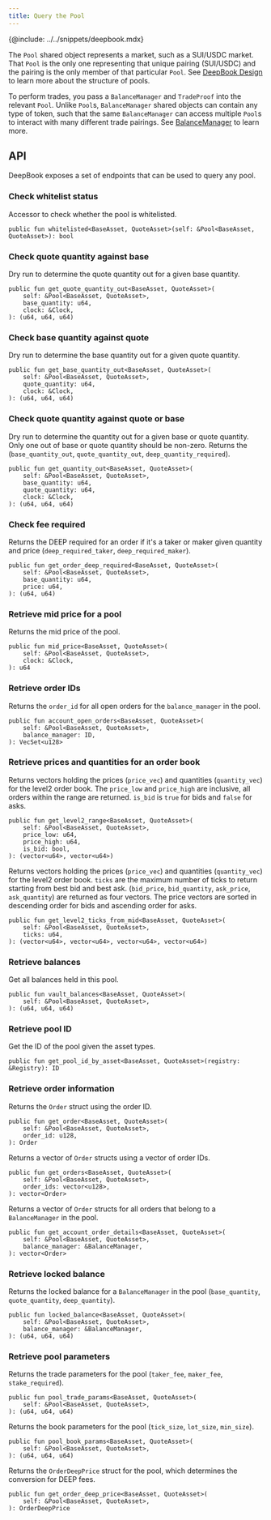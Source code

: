 ---
title: Query the Pool
---

{@include: ../../snippets/deepbook.mdx}

The `Pool` shared object represents a market, such as a SUI/USDC market. That `Pool` is the only one representing that unique pairing (SUI/USDC) and the pairing is the only member of that particular `Pool`. See [DeepBook Design](./design.mdx#pool) to learn more about the structure of pools.

To perform trades, you pass a `BalanceManager` and `TradeProof` into the relevant `Pool`. Unlike `Pool`s, `BalanceManager` shared objects can contain any type of token, such that the same `BalanceManager` can access multiple `Pool`s to interact with many different trade pairings. See [BalanceManager](./balance-manager.mdx) to learn more.

## API 

DeepBook exposes a set of endpoints that can be used to query any pool.

### Check whitelist status

Accessor to check whether the pool is whitelisted.

```move
public fun whitelisted<BaseAsset, QuoteAsset>(self: &Pool<BaseAsset, QuoteAsset>): bool
```

### Check quote quantity against base

Dry run to determine the quote quantity out for a given base quantity.

```move
public fun get_quote_quantity_out<BaseAsset, QuoteAsset>(
    self: &Pool<BaseAsset, QuoteAsset>,
    base_quantity: u64,
    clock: &Clock,
): (u64, u64, u64)
```

### Check base quantity against quote

Dry run to determine the base quantity out for a given quote quantity.

```move
public fun get_base_quantity_out<BaseAsset, QuoteAsset>(
    self: &Pool<BaseAsset, QuoteAsset>,
    quote_quantity: u64,
    clock: &Clock,
): (u64, u64, u64)
```

### Check quote quantity against quote or base

Dry run to determine the quantity out for a given base or quote quantity. Only one out of base or quote quantity should be non-zero. Returns the (`base_quantity_out`, `quote_quantity_out`, `deep_quantity_required`).

```move
public fun get_quantity_out<BaseAsset, QuoteAsset>(
    self: &Pool<BaseAsset, QuoteAsset>,
    base_quantity: u64,
    quote_quantity: u64,
    clock: &Clock,
): (u64, u64, u64)
```

### Check fee required

Returns the DEEP required for an order if it's a taker or maker given quantity and price (`deep_required_taker`, `deep_required_maker`).

```move
public fun get_order_deep_required<BaseAsset, QuoteAsset>(
    self: &Pool<BaseAsset, QuoteAsset>,
    base_quantity: u64,
    price: u64,
): (u64, u64)
```

### Retrieve mid price for a pool 

Returns the mid price of the pool.

```move
public fun mid_price<BaseAsset, QuoteAsset>(
    self: &Pool<BaseAsset, QuoteAsset>,
    clock: &Clock,
): u64
```

### Retrieve order IDs

Returns the `order_id` for all open orders for the `balance_manager` in the pool.

```move
public fun account_open_orders<BaseAsset, QuoteAsset>(
    self: &Pool<BaseAsset, QuoteAsset>,
    balance_manager: ID,
): VecSet<u128>
```

### Retrieve prices and quantities for an order book

Returns vectors holding the prices (`price_vec`) and quantities (`quantity_vec`) for the level2 order book. The `price_low` and `price_high` are inclusive, all orders within the range are returned. `is_bid` is `true` for bids and `false` for asks.

```move
public fun get_level2_range<BaseAsset, QuoteAsset>(
    self: &Pool<BaseAsset, QuoteAsset>,
    price_low: u64,
    price_high: u64,
    is_bid: bool,
): (vector<u64>, vector<u64>)
```

Returns vectors holding the prices (`price_vec`) and quantities (`quantity_vec`) for the level2 order book. `ticks` are the maximum number of ticks to return starting from best bid and best ask. (`bid_price`, `bid_quantity`, `ask_price`, `ask_quantity`) are returned as four vectors. The price vectors are sorted in descending order for bids and ascending order for asks.

```move
public fun get_level2_ticks_from_mid<BaseAsset, QuoteAsset>(
    self: &Pool<BaseAsset, QuoteAsset>,
    ticks: u64,
): (vector<u64>, vector<u64>, vector<u64>, vector<u64>)
```

### Retrieve balances

Get all balances held in this pool.

```move
public fun vault_balances<BaseAsset, QuoteAsset>(
    self: &Pool<BaseAsset, QuoteAsset>,
): (u64, u64, u64)
```

### Retrieve pool ID

Get the ID of the pool given the asset types.

```move
public fun get_pool_id_by_asset<BaseAsset, QuoteAsset>(registry: &Registry): ID
```

### Retrieve order information

Returns the `Order` struct using the order ID.

```move
public fun get_order<BaseAsset, QuoteAsset>(
    self: &Pool<BaseAsset, QuoteAsset>,
    order_id: u128,
): Order
```

Returns a vector of `Order` structs using a vector of order IDs.

```move
public fun get_orders<BaseAsset, QuoteAsset>(
    self: &Pool<BaseAsset, QuoteAsset>,
    order_ids: vector<u128>,
): vector<Order>
```

Returns a vector of `Order` structs for all orders that belong to a `BalanceManager` in the pool.

```move
public fun get_account_order_details<BaseAsset, QuoteAsset>(
    self: &Pool<BaseAsset, QuoteAsset>,
    balance_manager: &BalanceManager,
): vector<Order>
```

### Retrieve locked balance

Returns the locked balance for a `BalanceManager` in the pool (`base_quantity`, `quote_quantity`, `deep_quantity`).

```move
public fun locked_balance<BaseAsset, QuoteAsset>(
    self: &Pool<BaseAsset, QuoteAsset>,
    balance_manager: &BalanceManager,
): (u64, u64, u64)
```

### Retrieve pool parameters

Returns the trade parameters for the pool (`taker_fee`, `maker_fee`, `stake_required`).

```move
public fun pool_trade_params<BaseAsset, QuoteAsset>(
    self: &Pool<BaseAsset, QuoteAsset>,
): (u64, u64, u64)
```

Returns the book parameters for the pool (`tick_size`, `lot_size`, `min_size`).

```move
public fun pool_book_params<BaseAsset, QuoteAsset>(
    self: &Pool<BaseAsset, QuoteAsset>,
): (u64, u64, u64)
```

Returns the `OrderDeepPrice` struct for the pool, which determines the conversion for DEEP fees.

```move
public fun get_order_deep_price<BaseAsset, QuoteAsset>(
    self: &Pool<BaseAsset, QuoteAsset>,
): OrderDeepPrice
```
